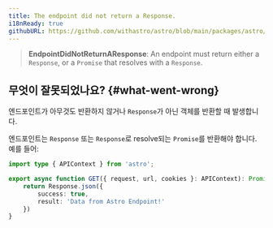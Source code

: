 ```yaml
---
title: The endpoint did not return a Response.
i18nReady: true
githubURL: https://github.com/withastro/astro/blob/main/packages/astro/src/core/errors/errors-data.ts
---
```


> **EndpointDidNotReturnAResponse**: An endpoint must return either a `Response`, or a `Promise` that resolves with a `Response`.

## 무엇이 잘못되었나요? \{#what-went-wrong\}
엔드포인트가 아무것도 반환하지 않거나 `Response`가 아닌 객체를 반환할 때 발생합니다.

엔드포인트는 `Response` 또는 `Response`로 resolve되는 `Promise`를 반환해야 합니다. 예를 들어:
```ts
import type { APIContext } from 'astro';

export async function GET({ request, url, cookies }: APIContext): Promise<Response> {
    return Response.json({
        success: true,
        result: 'Data from Astro Endpoint!'
    })
}
```



